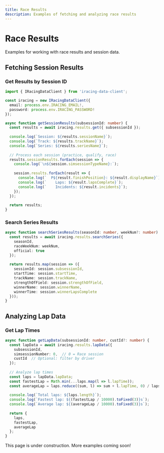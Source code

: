```yaml
---
title: Race Results
description: Examples of fetching and analyzing race results
---
```



# Race Results

Examples for working with race results and session data.

## Fetching Session Results

### Get Results by Session ID

```typescript
import { IRacingDataClient } from 'iracing-data-client';

const iracing = new IRacingDataClient({
  email: process.env.IRACING_EMAIL!,
  password: process.env.IRACING_PASSWORD!
});

async function getSessionResults(subsessionId: number) {
  const results = await iracing.results.get({ subsessionId });
  
  console.log(`Session: ${results.sessionName}`);
  console.log(`Track: ${results.trackName}`);
  console.log(`Series: ${results.seriesName}`);
  
  // Process each session (practice, qualify, race)
  results.sessionResults.forEach(session => {
    console.log(`\n${session.simsessionTypeName}:`);
    
    session.results.forEach(result => {
      console.log(`  P${result.finishPosition}: ${result.displayName}`);
      console.log(`    Laps: ${result.lapsComplete}`);
      console.log(`    Incidents: ${result.incidents}`);
    });
  });
  
  return results;
}
```

### Search Series Results

```typescript
async function searchSeriesResults(seasonId: number, weekNum?: number) {
  const results = await iracing.results.searchSeries({
    seasonId,
    raceWeekNum: weekNum,
    official: true
  });
  
  return results.map(session => ({
    sessionId: session.subsessionId,
    startTime: session.startTime,
    trackName: session.trackName,
    strengthOfField: session.strengthOfField,
    winnerName: session.winnerName,
    winnerTime: session.winnerLapsComplete
  }));
}
```

## Analyzing Lap Data

### Get Lap Times

```typescript
async function getLapData(subsessionId: number, custId?: number) {
  const lapData = await iracing.results.lapData({
    subsessionId,
    simsessionNumber: 0,  // 0 = Race session
    custId  // Optional: filter by driver
  });
  
  // Analyze lap times
  const laps = lapData.lapData;
  const fastestLap = Math.min(...laps.map(l => l.lapTime));
  const averageLap = laps.reduce((sum, l) => sum + l.lapTime, 0) / laps.length;
  
  console.log(`Total laps: ${laps.length}`);
  console.log(`Fastest lap: ${(fastestLap / 10000).toFixed(3)}s`);
  console.log(`Average lap: ${(averageLap / 10000).toFixed(3)}s`);
  
  return {
    laps,
    fastestLap,
    averageLap
  };
}
```

<Aside type="note">
  This page is under construction. More examples coming soon!
</Aside>